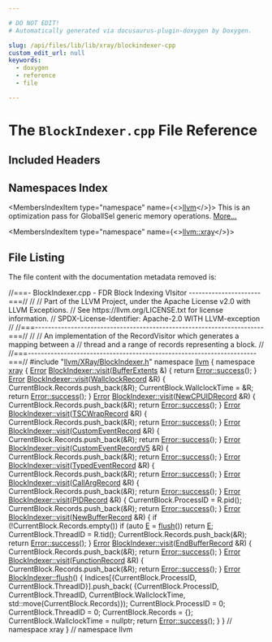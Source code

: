 ```yaml
---

# DO NOT EDIT!
# Automatically generated via docusaurus-plugin-doxygen by Doxygen.

slug: /api/files/lib/lib/xray/blockindexer-cpp
custom_edit_url: null
keywords:
  - doxygen
  - reference
  - file

---
```





# The `BlockIndexer.cpp` File Reference

<DoxygenPage pluginConfig={pluginConfig}>



## Included Headers

<IncludesList>
<IncludesListItem
  filePath="llvm/XRay/BlockIndexer.h"
  permalink="/docs/api/files/include/include/llvm/include/llvm/xray/blockindexer-h"
  isLocal="true" />
</IncludesList>

## Namespaces Index

<MembersIndex>

<MembersIndexItem
  type="namespace"
  name={<><a href="/docs/api/namespaces/llvm">llvm</a></>}>
This is an optimization pass for GlobalISel generic memory operations. <a href="/docs/api/namespaces/llvm/#details">More...</a>
</MembersIndexItem>

<MembersIndexItem
  type="namespace"
  name={<><a href="/docs/api/namespaces/llvm/xray">llvm::xray</a></>}>
</MembersIndexItem>

</MembersIndex>


## File Listing

The file content with the documentation metadata removed is:

<ProgramListing>

<Link id="l00001" /><CodeLine lineNumber="1"><Highlight kind="comment">//===- BlockIndexer.cpp - FDR Block Indexing VIsitor ----------------------===//</Highlight><Highlight kind="normal"></Highlight></CodeLine>
<Link id="l00002" /><CodeLine lineNumber="2"><Highlight kind="normal"></Highlight><Highlight kind="comment">//</Highlight><Highlight kind="normal"></Highlight></CodeLine>
<Link id="l00003" /><CodeLine lineNumber="3"><Highlight kind="normal"></Highlight><Highlight kind="comment">// Part of the LLVM Project, under the Apache License v2.0 with LLVM Exceptions.</Highlight><Highlight kind="normal"></Highlight></CodeLine>
<Link id="l00004" /><CodeLine lineNumber="4"><Highlight kind="normal"></Highlight><Highlight kind="comment">// See https://llvm.org/LICENSE.txt for license information.</Highlight><Highlight kind="normal"></Highlight></CodeLine>
<Link id="l00005" /><CodeLine lineNumber="5"><Highlight kind="normal"></Highlight><Highlight kind="comment">// SPDX-License-Identifier: Apache-2.0 WITH LLVM-exception</Highlight><Highlight kind="normal"></Highlight></CodeLine>
<Link id="l00006" /><CodeLine lineNumber="6"><Highlight kind="normal"></Highlight><Highlight kind="comment">//</Highlight><Highlight kind="normal"></Highlight></CodeLine>
<Link id="l00007" /><CodeLine lineNumber="7"><Highlight kind="normal"></Highlight><Highlight kind="comment">//===----------------------------------------------------------------------===//</Highlight><Highlight kind="normal"></Highlight></CodeLine>
<Link id="l00008" /><CodeLine lineNumber="8"><Highlight kind="normal"></Highlight><Highlight kind="comment">//</Highlight><Highlight kind="normal"></Highlight></CodeLine>
<Link id="l00009" /><CodeLine lineNumber="9"><Highlight kind="normal"></Highlight><Highlight kind="comment">// An implementation of the RecordVisitor which generates a mapping between a</Highlight><Highlight kind="normal"></Highlight></CodeLine>
<Link id="l00010" /><CodeLine lineNumber="10"><Highlight kind="normal"></Highlight><Highlight kind="comment">// thread and a range of records representing a block.</Highlight><Highlight kind="normal"></Highlight></CodeLine>
<Link id="l00011" /><CodeLine lineNumber="11"><Highlight kind="normal"></Highlight><Highlight kind="comment">//</Highlight><Highlight kind="normal"></Highlight></CodeLine>
<Link id="l00012" /><CodeLine lineNumber="12"><Highlight kind="normal"></Highlight><Highlight kind="comment">//===----------------------------------------------------------------------===//</Highlight><Highlight kind="normal"></Highlight></CodeLine>
<Link id="l00013" /><CodeLine lineNumber="13"><Highlight kind="normal"></Highlight><Highlight kind="preprocessor">#include &quot;<a href="/docs/api/files/include/include/llvm/include/llvm/xray/blockindexer-h">llvm/XRay/BlockIndexer.h</a>&quot;</Highlight><Highlight kind="normal"></Highlight></CodeLine>
<Link id="l00014" /><CodeLine lineNumber="14"><Highlight kind="normal"></Highlight></CodeLine>
<Link id="l00015" /><CodeLine lineNumber="15"><Highlight kind="normal"></Highlight><Highlight kind="keyword">namespace </Highlight><Highlight kind="normal"><a href="/docs/api/namespaces/llvm">llvm</a> &#123;</Highlight></CodeLine>
<Link id="l00016" /><CodeLine lineNumber="16"><Highlight kind="normal"></Highlight><Highlight kind="keyword">namespace </Highlight><Highlight kind="normal"><a href="/docs/api/namespaces/llvm/xray">xray</a> &#123;</Highlight></CodeLine>
<Link id="l00017" /><CodeLine lineNumber="17"><Highlight kind="normal"></Highlight></CodeLine>
<Link id="l00018" /><CodeLine lineNumber="18" lineLink="/docs/api/classes/llvm/xray/blockindexer/#a17f3d2110e4a16c24aeeb816b490deed"><Highlight kind="normal"><a href="/docs/api/classes/llvm/error">Error</a> <a href="/docs/api/classes/llvm/xray/blockindexer/#a17f3d2110e4a16c24aeeb816b490deed">BlockIndexer::visit</a>(<a href="/docs/api/classes/llvm/xray/bufferextents">BufferExtents</a> &amp;) &#123; </Highlight><Highlight kind="keywordflow">return</Highlight><Highlight kind="normal"> <a href="/docs/api/classes/llvm/error/#a4dfd0813c3d0e0a30439b5a3e9196b59">Error::success</a>(); &#125;</Highlight></CodeLine>
<Link id="l00019" /><CodeLine lineNumber="19"><Highlight kind="normal"></Highlight></CodeLine>
<Link id="l00020" /><CodeLine lineNumber="20" lineLink="/docs/api/classes/llvm/xray/blockindexer/#a96abbb2c11d9ec0595348d9fa373112a"><Highlight kind="normal"><a href="/docs/api/classes/llvm/error">Error</a> <a href="/docs/api/classes/llvm/xray/blockindexer/#a17f3d2110e4a16c24aeeb816b490deed">BlockIndexer::visit</a>(<a href="/docs/api/classes/llvm/xray/wallclockrecord">WallclockRecord</a> &amp;R) &#123;</Highlight></CodeLine>
<Link id="l00021" /><CodeLine lineNumber="21"><Highlight kind="normal">  CurrentBlock.Records.push&#95;back(&amp;R);</Highlight></CodeLine>
<Link id="l00022" /><CodeLine lineNumber="22"><Highlight kind="normal">  CurrentBlock.WallclockTime = &amp;R;</Highlight></CodeLine>
<Link id="l00023" /><CodeLine lineNumber="23"><Highlight kind="normal">  </Highlight><Highlight kind="keywordflow">return</Highlight><Highlight kind="normal"> <a href="/docs/api/classes/llvm/error/#a4dfd0813c3d0e0a30439b5a3e9196b59">Error::success</a>();</Highlight></CodeLine>
<Link id="l00024" /><CodeLine lineNumber="24"><Highlight kind="normal">&#125;</Highlight></CodeLine>
<Link id="l00025" /><CodeLine lineNumber="25"><Highlight kind="normal"></Highlight></CodeLine>
<Link id="l00026" /><CodeLine lineNumber="26" lineLink="/docs/api/classes/llvm/xray/blockindexer/#a0fe904fb1961c501309b0724343d451f"><Highlight kind="normal"><a href="/docs/api/classes/llvm/error">Error</a> <a href="/docs/api/classes/llvm/xray/blockindexer/#a17f3d2110e4a16c24aeeb816b490deed">BlockIndexer::visit</a>(<a href="/docs/api/classes/llvm/xray/newcpuidrecord">NewCPUIDRecord</a> &amp;R) &#123;</Highlight></CodeLine>
<Link id="l00027" /><CodeLine lineNumber="27"><Highlight kind="normal">  CurrentBlock.Records.push&#95;back(&amp;R);</Highlight></CodeLine>
<Link id="l00028" /><CodeLine lineNumber="28"><Highlight kind="normal">  </Highlight><Highlight kind="keywordflow">return</Highlight><Highlight kind="normal"> <a href="/docs/api/classes/llvm/error/#a4dfd0813c3d0e0a30439b5a3e9196b59">Error::success</a>();</Highlight></CodeLine>
<Link id="l00029" /><CodeLine lineNumber="29"><Highlight kind="normal">&#125;</Highlight></CodeLine>
<Link id="l00030" /><CodeLine lineNumber="30"><Highlight kind="normal"></Highlight></CodeLine>
<Link id="l00031" /><CodeLine lineNumber="31" lineLink="/docs/api/classes/llvm/xray/blockindexer/#ab103bfb701087d03b3d41d72806faab5"><Highlight kind="normal"><a href="/docs/api/classes/llvm/error">Error</a> <a href="/docs/api/classes/llvm/xray/blockindexer/#a17f3d2110e4a16c24aeeb816b490deed">BlockIndexer::visit</a>(<a href="/docs/api/classes/llvm/xray/tscwraprecord">TSCWrapRecord</a> &amp;R) &#123;</Highlight></CodeLine>
<Link id="l00032" /><CodeLine lineNumber="32"><Highlight kind="normal">  CurrentBlock.Records.push&#95;back(&amp;R);</Highlight></CodeLine>
<Link id="l00033" /><CodeLine lineNumber="33"><Highlight kind="normal">  </Highlight><Highlight kind="keywordflow">return</Highlight><Highlight kind="normal"> <a href="/docs/api/classes/llvm/error/#a4dfd0813c3d0e0a30439b5a3e9196b59">Error::success</a>();</Highlight></CodeLine>
<Link id="l00034" /><CodeLine lineNumber="34"><Highlight kind="normal">&#125;</Highlight></CodeLine>
<Link id="l00035" /><CodeLine lineNumber="35"><Highlight kind="normal"></Highlight></CodeLine>
<Link id="l00036" /><CodeLine lineNumber="36" lineLink="/docs/api/classes/llvm/xray/blockindexer/#ac7fcb25dcf9e8f8e5b90e8137be66894"><Highlight kind="normal"><a href="/docs/api/classes/llvm/error">Error</a> <a href="/docs/api/classes/llvm/xray/blockindexer/#a17f3d2110e4a16c24aeeb816b490deed">BlockIndexer::visit</a>(<a href="/docs/api/classes/llvm/xray/customeventrecord">CustomEventRecord</a> &amp;R) &#123;</Highlight></CodeLine>
<Link id="l00037" /><CodeLine lineNumber="37"><Highlight kind="normal">  CurrentBlock.Records.push&#95;back(&amp;R);</Highlight></CodeLine>
<Link id="l00038" /><CodeLine lineNumber="38"><Highlight kind="normal">  </Highlight><Highlight kind="keywordflow">return</Highlight><Highlight kind="normal"> <a href="/docs/api/classes/llvm/error/#a4dfd0813c3d0e0a30439b5a3e9196b59">Error::success</a>();</Highlight></CodeLine>
<Link id="l00039" /><CodeLine lineNumber="39"><Highlight kind="normal">&#125;</Highlight></CodeLine>
<Link id="l00040" /><CodeLine lineNumber="40"><Highlight kind="normal"></Highlight></CodeLine>
<Link id="l00041" /><CodeLine lineNumber="41" lineLink="/docs/api/classes/llvm/xray/blockindexer/#ae5f7e3012570a8d93b505c6a5f8af979"><Highlight kind="normal"><a href="/docs/api/classes/llvm/error">Error</a> <a href="/docs/api/classes/llvm/xray/blockindexer/#a17f3d2110e4a16c24aeeb816b490deed">BlockIndexer::visit</a>(<a href="/docs/api/classes/llvm/xray/customeventrecordv5">CustomEventRecordV5</a> &amp;R) &#123;</Highlight></CodeLine>
<Link id="l00042" /><CodeLine lineNumber="42"><Highlight kind="normal">  CurrentBlock.Records.push&#95;back(&amp;R);</Highlight></CodeLine>
<Link id="l00043" /><CodeLine lineNumber="43"><Highlight kind="normal">  </Highlight><Highlight kind="keywordflow">return</Highlight><Highlight kind="normal"> <a href="/docs/api/classes/llvm/error/#a4dfd0813c3d0e0a30439b5a3e9196b59">Error::success</a>();</Highlight></CodeLine>
<Link id="l00044" /><CodeLine lineNumber="44"><Highlight kind="normal">&#125;</Highlight></CodeLine>
<Link id="l00045" /><CodeLine lineNumber="45"><Highlight kind="normal"></Highlight></CodeLine>
<Link id="l00046" /><CodeLine lineNumber="46" lineLink="/docs/api/classes/llvm/xray/blockindexer/#a050e7d2275da820025454fce8901a50a"><Highlight kind="normal"><a href="/docs/api/classes/llvm/error">Error</a> <a href="/docs/api/classes/llvm/xray/blockindexer/#a17f3d2110e4a16c24aeeb816b490deed">BlockIndexer::visit</a>(<a href="/docs/api/classes/llvm/xray/typedeventrecord">TypedEventRecord</a> &amp;R) &#123;</Highlight></CodeLine>
<Link id="l00047" /><CodeLine lineNumber="47"><Highlight kind="normal">  CurrentBlock.Records.push&#95;back(&amp;R);</Highlight></CodeLine>
<Link id="l00048" /><CodeLine lineNumber="48"><Highlight kind="normal">  </Highlight><Highlight kind="keywordflow">return</Highlight><Highlight kind="normal"> <a href="/docs/api/classes/llvm/error/#a4dfd0813c3d0e0a30439b5a3e9196b59">Error::success</a>();</Highlight></CodeLine>
<Link id="l00049" /><CodeLine lineNumber="49"><Highlight kind="normal">&#125;</Highlight></CodeLine>
<Link id="l00050" /><CodeLine lineNumber="50"><Highlight kind="normal"></Highlight></CodeLine>
<Link id="l00051" /><CodeLine lineNumber="51" lineLink="/docs/api/classes/llvm/xray/blockindexer/#ae22e733deffe118518c1e777f90baf6b"><Highlight kind="normal"><a href="/docs/api/classes/llvm/error">Error</a> <a href="/docs/api/classes/llvm/xray/blockindexer/#a17f3d2110e4a16c24aeeb816b490deed">BlockIndexer::visit</a>(<a href="/docs/api/classes/llvm/xray/callargrecord">CallArgRecord</a> &amp;R) &#123;</Highlight></CodeLine>
<Link id="l00052" /><CodeLine lineNumber="52"><Highlight kind="normal">  CurrentBlock.Records.push&#95;back(&amp;R);</Highlight></CodeLine>
<Link id="l00053" /><CodeLine lineNumber="53"><Highlight kind="normal">  </Highlight><Highlight kind="keywordflow">return</Highlight><Highlight kind="normal"> <a href="/docs/api/classes/llvm/error/#a4dfd0813c3d0e0a30439b5a3e9196b59">Error::success</a>();</Highlight></CodeLine>
<Link id="l00054" /><CodeLine lineNumber="54"><Highlight kind="normal">&#125;</Highlight></CodeLine>
<Link id="l00055" /><CodeLine lineNumber="55"><Highlight kind="normal"></Highlight></CodeLine>
<Link id="l00056" /><CodeLine lineNumber="56" lineLink="/docs/api/classes/llvm/xray/blockindexer/#aee2e6a9c3283f5d4bf635f34c880edc2"><Highlight kind="normal"><a href="/docs/api/classes/llvm/error">Error</a> <a href="/docs/api/classes/llvm/xray/blockindexer/#a17f3d2110e4a16c24aeeb816b490deed">BlockIndexer::visit</a>(<a href="/docs/api/classes/llvm/xray/pidrecord">PIDRecord</a> &amp;R) &#123;</Highlight></CodeLine>
<Link id="l00057" /><CodeLine lineNumber="57"><Highlight kind="normal">  CurrentBlock.ProcessID = R.pid();</Highlight></CodeLine>
<Link id="l00058" /><CodeLine lineNumber="58"><Highlight kind="normal">  CurrentBlock.Records.push&#95;back(&amp;R);</Highlight></CodeLine>
<Link id="l00059" /><CodeLine lineNumber="59"><Highlight kind="normal">  </Highlight><Highlight kind="keywordflow">return</Highlight><Highlight kind="normal"> <a href="/docs/api/classes/llvm/error/#a4dfd0813c3d0e0a30439b5a3e9196b59">Error::success</a>();</Highlight></CodeLine>
<Link id="l00060" /><CodeLine lineNumber="60"><Highlight kind="normal">&#125;</Highlight></CodeLine>
<Link id="l00061" /><CodeLine lineNumber="61"><Highlight kind="normal"></Highlight></CodeLine>
<Link id="l00062" /><CodeLine lineNumber="62" lineLink="/docs/api/classes/llvm/xray/blockindexer/#ad1338d115a43395af7fa83f02f3e8f7b"><Highlight kind="normal"><a href="/docs/api/classes/llvm/error">Error</a> <a href="/docs/api/classes/llvm/xray/blockindexer/#a17f3d2110e4a16c24aeeb816b490deed">BlockIndexer::visit</a>(<a href="/docs/api/classes/llvm/xray/newbufferrecord">NewBufferRecord</a> &amp;R) &#123;</Highlight></CodeLine>
<Link id="l00063" /><CodeLine lineNumber="63"><Highlight kind="normal">  </Highlight><Highlight kind="keywordflow">if</Highlight><Highlight kind="normal"> (!CurrentBlock.Records.empty())</Highlight></CodeLine>
<Link id="l00064" /><CodeLine lineNumber="64"><Highlight kind="normal">    </Highlight><Highlight kind="keywordflow">if</Highlight><Highlight kind="normal"> (</Highlight><Highlight kind="keyword">auto</Highlight><Highlight kind="normal"> <a href="/docs/api/files/lib/lib/ir/builtingcs-cpp/#abb2b3a60ccc38a28239e19a1646e0c8a">E</a> = <a href="/docs/api/classes/llvm/xray/blockindexer/#a6b7ee8c19837fb7c4c10a3bdf9d8667f">flush</a>())</Highlight></CodeLine>
<Link id="l00065" /><CodeLine lineNumber="65"><Highlight kind="normal">      </Highlight><Highlight kind="keywordflow">return</Highlight><Highlight kind="normal"> <a href="/docs/api/files/lib/lib/ir/builtingcs-cpp/#abb2b3a60ccc38a28239e19a1646e0c8a">E</a>;</Highlight></CodeLine>
<Link id="l00066" /><CodeLine lineNumber="66"><Highlight kind="normal"></Highlight></CodeLine>
<Link id="l00067" /><CodeLine lineNumber="67"><Highlight kind="normal">  CurrentBlock.ThreadID = R.tid();</Highlight></CodeLine>
<Link id="l00068" /><CodeLine lineNumber="68"><Highlight kind="normal">  CurrentBlock.Records.push&#95;back(&amp;R);</Highlight></CodeLine>
<Link id="l00069" /><CodeLine lineNumber="69"><Highlight kind="normal">  </Highlight><Highlight kind="keywordflow">return</Highlight><Highlight kind="normal"> <a href="/docs/api/classes/llvm/error/#a4dfd0813c3d0e0a30439b5a3e9196b59">Error::success</a>();</Highlight></CodeLine>
<Link id="l00070" /><CodeLine lineNumber="70"><Highlight kind="normal">&#125;</Highlight></CodeLine>
<Link id="l00071" /><CodeLine lineNumber="71"><Highlight kind="normal"></Highlight></CodeLine>
<Link id="l00072" /><CodeLine lineNumber="72" lineLink="/docs/api/classes/llvm/xray/blockindexer/#a9e5ec134e1b20b6b96c57df7eb5014f4"><Highlight kind="normal"><a href="/docs/api/classes/llvm/error">Error</a> <a href="/docs/api/classes/llvm/xray/blockindexer/#a17f3d2110e4a16c24aeeb816b490deed">BlockIndexer::visit</a>(<a href="/docs/api/classes/llvm/xray/endbufferrecord">EndBufferRecord</a> &amp;R) &#123;</Highlight></CodeLine>
<Link id="l00073" /><CodeLine lineNumber="73"><Highlight kind="normal">  CurrentBlock.Records.push&#95;back(&amp;R);</Highlight></CodeLine>
<Link id="l00074" /><CodeLine lineNumber="74"><Highlight kind="normal">  </Highlight><Highlight kind="keywordflow">return</Highlight><Highlight kind="normal"> <a href="/docs/api/classes/llvm/error/#a4dfd0813c3d0e0a30439b5a3e9196b59">Error::success</a>();</Highlight></CodeLine>
<Link id="l00075" /><CodeLine lineNumber="75"><Highlight kind="normal">&#125;</Highlight></CodeLine>
<Link id="l00076" /><CodeLine lineNumber="76"><Highlight kind="normal"></Highlight></CodeLine>
<Link id="l00077" /><CodeLine lineNumber="77" lineLink="/docs/api/classes/llvm/xray/blockindexer/#a8c1c952419da5e01a41f6184601df81c"><Highlight kind="normal"><a href="/docs/api/classes/llvm/error">Error</a> <a href="/docs/api/classes/llvm/xray/blockindexer/#a17f3d2110e4a16c24aeeb816b490deed">BlockIndexer::visit</a>(<a href="/docs/api/classes/llvm/xray/functionrecord">FunctionRecord</a> &amp;R) &#123;</Highlight></CodeLine>
<Link id="l00078" /><CodeLine lineNumber="78"><Highlight kind="normal">  CurrentBlock.Records.push&#95;back(&amp;R);</Highlight></CodeLine>
<Link id="l00079" /><CodeLine lineNumber="79"><Highlight kind="normal">  </Highlight><Highlight kind="keywordflow">return</Highlight><Highlight kind="normal"> <a href="/docs/api/classes/llvm/error/#a4dfd0813c3d0e0a30439b5a3e9196b59">Error::success</a>();</Highlight></CodeLine>
<Link id="l00080" /><CodeLine lineNumber="80"><Highlight kind="normal">&#125;</Highlight></CodeLine>
<Link id="l00081" /><CodeLine lineNumber="81"><Highlight kind="normal"></Highlight></CodeLine>
<Link id="l00082" /><CodeLine lineNumber="82" lineLink="/docs/api/classes/llvm/xray/blockindexer/#a6b7ee8c19837fb7c4c10a3bdf9d8667f"><Highlight kind="normal"><a href="/docs/api/classes/llvm/error">Error</a> <a href="/docs/api/classes/llvm/xray/blockindexer/#a6b7ee8c19837fb7c4c10a3bdf9d8667f">BlockIndexer::flush</a>() &#123;</Highlight></CodeLine>
<Link id="l00083" /><CodeLine lineNumber="83"><Highlight kind="normal">  Indices&#91;&#123;CurrentBlock.ProcessID, CurrentBlock.ThreadID&#125;&#93;.push&#95;back(</Highlight></CodeLine>
<Link id="l00084" /><CodeLine lineNumber="84"><Highlight kind="normal">      &#123;CurrentBlock.ProcessID, CurrentBlock.ThreadID,</Highlight></CodeLine>
<Link id="l00085" /><CodeLine lineNumber="85"><Highlight kind="normal">       CurrentBlock.WallclockTime, std::move(CurrentBlock.Records)&#125;);</Highlight></CodeLine>
<Link id="l00086" /><CodeLine lineNumber="86"><Highlight kind="normal">  CurrentBlock.ProcessID = 0;</Highlight></CodeLine>
<Link id="l00087" /><CodeLine lineNumber="87"><Highlight kind="normal">  CurrentBlock.ThreadID = 0;</Highlight></CodeLine>
<Link id="l00088" /><CodeLine lineNumber="88"><Highlight kind="normal">  CurrentBlock.Records = &#123;&#125;;</Highlight></CodeLine>
<Link id="l00089" /><CodeLine lineNumber="89"><Highlight kind="normal">  CurrentBlock.WallclockTime = </Highlight><Highlight kind="keyword">nullptr</Highlight><Highlight kind="normal">;</Highlight></CodeLine>
<Link id="l00090" /><CodeLine lineNumber="90"><Highlight kind="normal">  </Highlight><Highlight kind="keywordflow">return</Highlight><Highlight kind="normal"> <a href="/docs/api/classes/llvm/error/#a4dfd0813c3d0e0a30439b5a3e9196b59">Error::success</a>();</Highlight></CodeLine>
<Link id="l00091" /><CodeLine lineNumber="91"><Highlight kind="normal">&#125;</Highlight></CodeLine>
<Link id="l00092" /><CodeLine lineNumber="92"><Highlight kind="normal"></Highlight></CodeLine>
<Link id="l00093" /><CodeLine lineNumber="93"><Highlight kind="normal">&#125; </Highlight><Highlight kind="comment">// namespace xray</Highlight><Highlight kind="normal"></Highlight></CodeLine>
<Link id="l00094" /><CodeLine lineNumber="94"><Highlight kind="normal">&#125; </Highlight><Highlight kind="comment">// namespace llvm</Highlight><Highlight kind="normal"></Highlight></CodeLine>

</ProgramListing>

</DoxygenPage>
